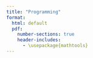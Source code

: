 ```yaml
--- 
title: "Programming"
format: 
  html: default
  pdf:
    number-sections: true
    header-includes:
      - \usepackage{mathtools} 
--- 
```

